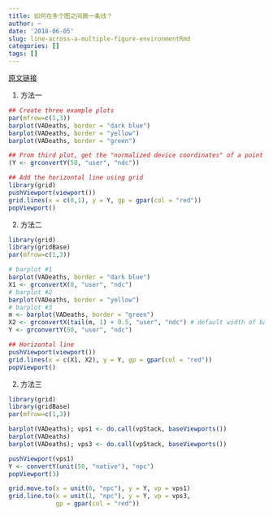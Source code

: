 ```yaml
---
title: 如何在多个图之间画一条线？
author: ~
date: '2018-06-05'
slug: line-across-a-multiple-figure-environmentRmd
categories: []
tags: []
---
```


[原文链接](https://stackoverflow.com/questions/9985013/how-do-you-draw-a-line-across-a-multiple-figure-environment-in-r)

1. 方法一


```r
## Create three example plots
par(mfrow=c(1,3))
barplot(VADeaths, border = "dark blue") 
barplot(VADeaths, border = "yellow") 
barplot(VADeaths, border = "green") 

## From third plot, get the "normalized device coordinates" of a point at a height of 50 on the y-axis.
(Y <- grconvertY(50, "user", "ndc"))

## Add the horizontal line using grid
library(grid)
pushViewport(viewport())
grid.lines(x = c(0,1), y = Y, gp = gpar(col = "red"))
popViewport()
```

2. 方法二

```r
library(grid)
library(gridBase)
par(mfrow=c(1,3))

# barplot #1
barplot(VADeaths, border = "dark blue") 
X1 <- grconvertX(0, "user", "ndc")
# barplot #2
barplot(VADeaths, border = "yellow") 
# barplot #3
m <- barplot(VADeaths, border = "green") 
X2 <- grconvertX(tail(m, 1) + 0.5, "user", "ndc") # default width of bars = 1
Y <- grconvertY(50, "user", "ndc")

## Horizontal line
pushViewport(viewport())
grid.lines(x = c(X1, X2), y = Y, gp = gpar(col = "red"))
popViewport()
```


2. 方法三

```r
library(grid)
library(gridBase)
par(mfrow=c(1,3))

barplot(VADeaths); vps1 <- do.call(vpStack, baseViewports())
barplot(VADeaths) 
barplot(VADeaths); vps3 <- do.call(vpStack, baseViewports())

pushViewport(vps1)
Y <- convertY(unit(50, "native"), "npc")
popViewport(3)

grid.move.to(x = unit(0, "npc"), y = Y, vp = vps1)
grid.line.to(x = unit(1, "npc"), y = Y, vp = vps3, 
             gp = gpar(col = "red"))

```


